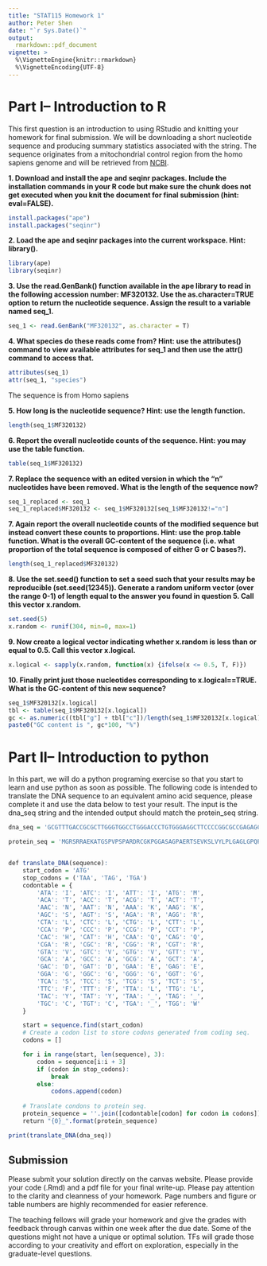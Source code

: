 ```yaml
---
title: "STAT115 Homework 1"
author: Peter Shen
date: "`r Sys.Date()`"
output:
  rmarkdown::pdf_document
vignette: >
  %\VignetteEngine{knitr::rmarkdown}
  %\VignetteEncoding{UTF-8}
---
```


# Part I-- Introduction to R
This first question is an introduction to using RStudio and knitting your homework for final submission. We will be downloading a short nucleotide sequence and producing summary statistics associated with the string. The sequence originates from a mitochondrial control region from the homo sapiens genome and will be retrieved from [NCBI](https://www.ncbi.nlm.nih.gov/nuccore/MF320132.1).

**1. Download and install the ape and seqinr packages. Include the installation commands in your R code but make sure the chunk does not get executed when you knit the document for final submission (hint: eval=FALSE).**
```r
install.packages("ape")
install.packages("seqinr")
```

**2. Load the ape and seqinr packages into the current workspace. Hint: library().**
```r
library(ape)
library(seqinr)
```

**3. Use the read.GenBank() function available in the ape library to read in the following accession number: MF320132. Use the as.character=TRUE option to return the nucleotide sequence. Assign the result to a variable named seq_1. **
```r
seq_1 <- read.GenBank("MF320132", as.character = T)
```

**4. What species do these reads come from? Hint: use the attributes() command to view available attributes for seq_1 and then use the attr() command to access that.**
```r
attributes(seq_1)
attr(seq_1, "species")
```

The sequence is from Homo sapiens

**5. How long is the nucleotide sequence? Hint: use the length function.**
```r
length(seq_1$MF320132)
```

**6. Report the overall nucleotide counts of the sequence. Hint: you may use the table function.**
```r
table(seq_1$MF320132)
```

**7. Replace the sequence with an edited version in which the "n" nucleotides have been removed. What is the length of the sequence now?**
```r
seq_1_replaced <- seq_1
seq_1_replaced$MF320132 <- seq_1$MF320132[seq_1$MF320132!="n"]
```

**7. Again report the overall nucleotide counts of the modified sequence but instead convert these counts to proportions. Hint: use the prop.table function. What is the overall GC-content of the sequence (i.e. what proportion of the total sequence is composed of either G or C bases?).**
```r
length(seq_1_replaced$MF320132)
```

**8. Use the set.seed() function to set a seed such that your results may be reproducible (set.seed(12345)). Generate a random uniform vector (over the range 0-1) of length equal to the answer you found in question 5. Call this vector x.random.**
```r
set.seed(5)
x.random <- runif(304, min=0, max=1)
```

**9. Now create a logical vector indicating whether x.random is less than or equal to 0.5. Call this vector x.logical.**
```r
x.logical <- sapply(x.random, function(x) {ifelse(x <= 0.5, T, F)})
```

**10. Finally print just those nucleotides corresponding to x.logical==TRUE. What is the GC-content of this new sequence?**
```r
seq_1$MF320132[x.logical]
tbl <- table(seq_1$MF320132[x.logical])
gc <- as.numeric((tbl["g"] + tbl["c"])/length(seq_1$MF320132[x.logical]))
paste0("GC content is ", gc*100, "%")
```

# Part II-- Introduction to python
In this part, we will do a python programing exercise so that you start to learn and use python as soon as possible. The following code is intended to translate the DNA sequence to an equivalent amino acid sequence, please complete it and use the data below to test your result. The input is the dna_seq string and the intended output should match the protein_seq string. 

```r

dna_seq = 'GCGTTTGACCGCGCTTGGGTGGCCTGGGACCCTGTGGGAGGCTTCCCCGGCGCCGAGAGCCCTGGCTGACGGCTGATGGGGAGGAGCCGGCGGGCGGAGAAGGCCACGGGCTCCCCAGTACCCTCACCTGCGCGGGATCGCTGCGGGAAACCAGGGGGAGCTTCGGCAGGGCCTGCAGAGAGGACAAGCGAAGTTAAGAGCCTAGTGTACTTGCCGCTGGGAGCTGGGCTAGGCCCCCAACCTTTGCCCTGAAGATGCTGGCAGAGCAGGATGTTGTAACGGGAAATGTCAGAAATACTGCAAGCAAACTGAAAACAACCCATCCATGTAGGAAAGAATAACACGG'

protein_seq = 'MGRSRRAEKATGSPVPSPARDRCGKPGGASAGPAERTSEVKSLVYLPLGAGLGPQPLP_'


def translate_DNA(sequence):
    start_codon = 'ATG'
    stop_codons = ('TAA', 'TAG', 'TGA')
    codontable = {
        'ATA': 'I', 'ATC': 'I', 'ATT': 'I', 'ATG': 'M',
        'ACA': 'T', 'ACC': 'T', 'ACG': 'T', 'ACT': 'T',
        'AAC': 'N', 'AAT': 'N', 'AAA': 'K', 'AAG': 'K',
        'AGC': 'S', 'AGT': 'S', 'AGA': 'R', 'AGG': 'R',
        'CTA': 'L', 'CTC': 'L', 'CTG': 'L', 'CTT': 'L',
        'CCA': 'P', 'CCC': 'P', 'CCG': 'P', 'CCT': 'P',
        'CAC': 'H', 'CAT': 'H', 'CAA': 'Q', 'CAG': 'Q',
        'CGA': 'R', 'CGC': 'R', 'CGG': 'R', 'CGT': 'R',
        'GTA': 'V', 'GTC': 'V', 'GTG': 'V', 'GTT': 'V',
        'GCA': 'A', 'GCC': 'A', 'GCG': 'A', 'GCT': 'A',
        'GAC': 'D', 'GAT': 'D', 'GAA': 'E', 'GAG': 'E',
        'GGA': 'G', 'GGC': 'G', 'GGG': 'G', 'GGT': 'G',
        'TCA': 'S', 'TCC': 'S', 'TCG': 'S', 'TCT': 'S',
        'TTC': 'F', 'TTT': 'F', 'TTA': 'L', 'TTG': 'L',
        'TAC': 'Y', 'TAT': 'Y', 'TAA': '_', 'TAG': '_',
        'TGC': 'C', 'TGT': 'C', 'TGA': '_', 'TGG': 'W'
    }

    start = sequence.find(start_codon)
    # Create a codon list to store codons generated from coding seq.
    codons = []

    for i in range(start, len(sequence), 3):
        codon = sequence[i:i + 3]
        if (codon in stop_codons):
            break
        else:
            codons.append(codon)
            
    # Translate condons to protein seq.
    protein_sequence = ''.join([codontable[codon] for codon in codons])
    return "{0}_".format(protein_sequence)

print(translate_DNA(dna_seq))
```

## Submission
Please submit your solution directly on the canvas website. Please provide your code (.Rmd) and a pdf file for your final write-up. Please pay attention to the clarity and cleanness of your homework. Page numbers and figure or table numbers are highly recommended for easier reference.

The teaching fellows will grade your homework and give the grades with feedback through canvas within one week after the due date. Some of the questions might not have a unique or optimal solution. TFs will grade those according to your creativity and effort on exploration, especially in the graduate-level questions.
